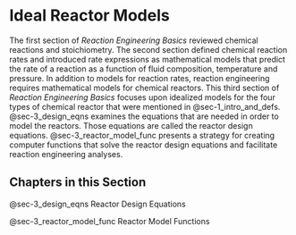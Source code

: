 # Ideal Reactor Models {#sec-3_overview}

The first section of *Reaction Engineering Basics* reviewed chemical reactions and stoichiometry. The second section defined chemical reaction rates and introduced rate expressions as mathematical models that predict the rate of a reaction as a function of fluid composition, temperature and pressure. In addition to models for reaction rates, reaction engineering requires mathematical models for chemical reactors. This third section of *Reaction Engineering Basics* focuses upon idealized models for the four types of chemical reactor that were mentioned in @sec-1_intro_and_defs. @sec-3_design_eqns examines the equations that are needed in order to model the reactors. Those equations are called the reactor design equations. @sec-3_reactor_model_func presents a strategy for creating computer functions that solve the reactor design equations and facilitate reaction engineering analyses.

## Chapters in this Section

@sec-3_design_eqns Reactor Design Equations

@sec-3_reactor_model_func Reactor Model Functions